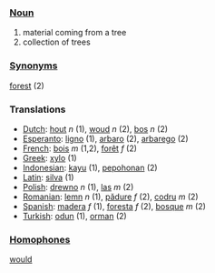 ===[[Noun]]===
#material coming from a tree
#collection of trees

===[[Synonym]]s===
[[forest]] (2)

===Translations===
*[[Dutch]]: [[hout]] ''n'' (1), [[woud]] ''n'' (2), [[bos]] ''n'' (2)
*[[Esperanto]]: [[ligno]] (1), [[arbaro]] (2), [[arbarego]] (2)
*[[French]]: [[bois]] ''m'' (1,2), [[forêt]] ''f'' (2)
*[[Greek]]: [[xylo]] (1)
*[[Indonesian]]: [[kayu]] (1), [[pohon|pepohonan]] (2)
*[[Latin]]: [[silva]] (1)
*[[Polish]]: [[drewno]] ''n'' (1), [[las]] ''m'' (2)
*[[Romanian]]: [[lemn]] ''n'' (1), [[pădure]] ''f'' (2), [[codru]] ''m'' (2)
*[[Spanish]]: [[madera]] ''f'' (1), [[foresta]] ''f'' (2), [[bosque]] ''m'' (2)
*[[Turkish]]: [[odun]] (1), [[orman]] (2)

===[[Homophone]]s===

[[would]]